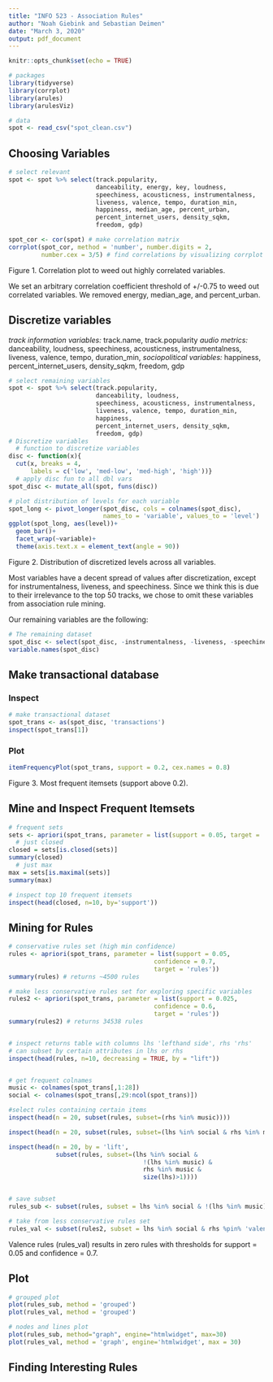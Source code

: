 ```yaml
---
title: "INFO 523 - Association Rules"
author: "Noah Giebink and Sebastian Deimen"
date: "March 3, 2020"
output: pdf_document
---
```


```r
knitr::opts_chunk$set(echo = TRUE)

# packages
library(tidyverse)
library(corrplot)
library(arules)
library(arulesViz)

# data
spot <- read_csv("spot_clean.csv")

```

## Choosing Variables


```r
# select relevant
spot <- spot %>% select(track.popularity,
                        danceability, energy, key, loudness, 
                        speechiness, acousticness, instrumentalness,
                        liveness, valence, tempo, duration_min,
                        happiness, median_age, percent_urban,
                        percent_internet_users, density_sqkm,
                        freedom, gdp)

spot_cor <- cor(spot) # make correlation matrix
corrplot(spot_cor, method = 'number', number.digits = 2,
         number.cex = 3/5) # find correlations by visualizing corrplot

```
Figure 1. Correlation plot to weed out highly correlated variables.


We set an arbitrary correlation coefficient threshold of +/-0.75 to weed out correlated variables. We removed energy, median_age, and percent_urban.

## Discretize variables
*track information variables:*
track.name, track.popularity 
*audio metrics:*
danceability, loudness, speechiness, acousticness, instrumentalness, liveness, valence, tempo, duration_min, 
*sociopolitical variables:*
happiness, percent_internet_users, density_sqkm, freedom, gdp

```r
# select remaining variables
spot <- spot %>% select(track.popularity,
                        danceability, loudness, 
                        speechiness, acousticness, instrumentalness,
                        liveness, valence, tempo, duration_min,
                        happiness,
                        percent_internet_users, density_sqkm,
                        freedom, gdp)
# Discretize variables
  # function to discretize variables
disc <- function(x){
  cut(x, breaks = 4, 
      labels = c('low', 'med-low', 'med-high', 'high'))}
  # apply disc fun to all dbl vars
spot_disc <- mutate_all(spot, funs(disc))

# plot distribution of levels for each variable
spot_long <- pivot_longer(spot_disc, cols = colnames(spot_disc),
                          names_to = 'variable', values_to = 'level')
ggplot(spot_long, aes(level))+
  geom_bar()+
  facet_wrap(~variable)+
  theme(axis.text.x = element_text(angle = 90))
```
Figure 2. Distribution of discretized levels across all variables.

Most variables have a decent spread of values after discretization, except for instrumentalness, liveness, and speechiness. Since we think this is due to their irrelevance to the top 50 tracks, we chose to omit these variables from association rule mining.

Our remaining variables are the following:

```r
# The remaining dataset
spot_disc <- select(spot_disc, -instrumentalness, -liveness, -speechiness)
variable.names(spot_disc)
```


## Make transactional database


### Inspect 
```r
# make transactional dataset
spot_trans <- as(spot_disc, 'transactions')
inspect(spot_trans[1])
```

### Plot
```r
itemFrequencyPlot(spot_trans, support = 0.2, cex.names = 0.8)

```
Figure 3. Most frequent itemsets (support above 0.2).

## Mine and Inspect Frequent Itemsets
```r
# frequent sets
sets <- apriori(spot_trans, parameter = list(support = 0.05, target = 'frequent itemsets'))
  # just closed
closed = sets[is.closed(sets)]
summary(closed)
  # just max
max = sets[is.maximal(sets)]
summary(max)

# inspect top 10 frequent itemsets
inspect(head(closed, n=10, by='support'))
```


## Mining for Rules
```r

# conservative rules set (high min confidence)
rules <- apriori(spot_trans, parameter = list(support = 0.05, 
                                        confidence = 0.7,
                                        target = 'rules')) 
summary(rules) # returns ~4500 rules

# make less conservative rules set for exploring specific variables 
rules2 <- apriori(spot_trans, parameter = list(support = 0.025, 
                                        confidence = 0.6,
                                        target = 'rules')) 
summary(rules2) # returns 34538 rules


# inspect returns table with columns lhs 'lefthand side', rhs 'rhs'
# can subset by certain attributes in lhs or rhs
inspect(head(rules, n=10, decreasing = TRUE, by = "lift"))


# get frequent colnames
music <- colnames(spot_trans[,1:28])
social <- colnames(spot_trans[,29:ncol(spot_trans)])

#select rules containing certain items
inspect(head(n = 20, subset(rules, subset=(rhs %in% music))))

inspect(head(n = 20, subset(rules, subset=(lhs %in% social & rhs %in% music))))

inspect(head(n = 20, by = 'lift', 
             subset(rules, subset=(lhs %in% social &
                                     !(lhs %in% music) & 
                                     rhs %in% music &
                                     size(lhs)>1))))


# save subset
rules_sub <- subset(rules, subset = lhs %in% social & !(lhs %in% music) & rhs %in% music)

# take from less conservative rules set
rules_val <- subset(rules2, subset = lhs %in% social & rhs %pin% 'valence=')

```

Valence rules (rules_val) results in zero rules with thresholds for support = 0.05 and confidence = 0.7.

## Plot 

```r
# grouped plot
plot(rules_sub, method = 'grouped')
plot(rules_val, method = 'grouped')

# nodes and lines plot
plot(rules_sub, method="graph", engine="htmlwidget", max=30)
plot(rules_val, method = 'graph', engine='htmlwidget', max = 30)

```


## Finding Interesting Rules

```r



```




